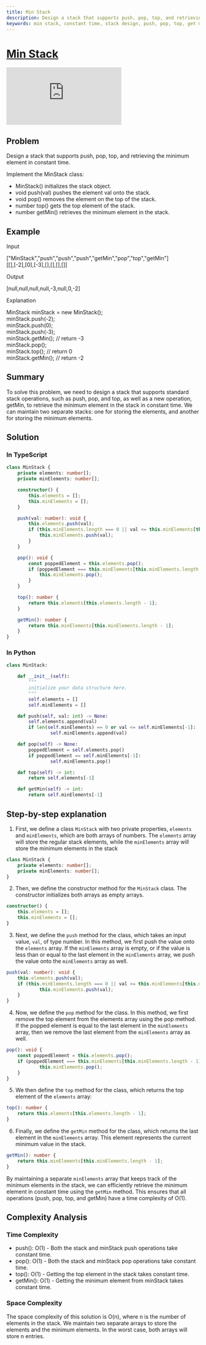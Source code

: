```yaml
---
title: Min Stack
description: Design a stack that supports push, pop, top, and retrieving the minimum element in constant time.
keywords: min stack, constant time, stack design, push, pop, top, get minimum, leetcode, typescript, python, medium difficulty, complexity analysis, time complexity, space complexity, data structure
---
```



# [Min Stack](https://leetcode.com/problems/min-stack/) <DifficultyChip difficulty="medium" />

<div className="iframe-container">
	<iframe className="responsive-iframe" src="https://www.youtube.com/embed/qkLl7nAwDPo"
					title="YouTube video player" frameBorder="0"
					allow="accelerometer; autoplay; clipboard-write; encrypted-media; gyroscope; picture-in-picture"
					allowFullScreen></iframe>
</div>

## Problem

Design a stack that supports push, pop, top, and retrieving the minimum element in constant time.

Implement the MinStack class:

- MinStack() initializes the stack object.
- void push(val) pushes the element val onto the stack.
- void pop() removes the element on the top of the stack.
- number top() gets the top element of the stack.
- number getMin() retrieves the minimum element in the stack.

## Example

Input

["MinStack","push","push","push","getMin","pop","top","getMin"] <br />
[[],[-2],[0],[-3],[],[],[],[]]

Output

[null,null,null,null,-3,null,0,-2]

Explanation

MinStack minStack = new MinStack(); <br />
minStack.push(-2); <br />
minStack.push(0); <br />
minStack.push(-3); <br />
minStack.getMin(); // return -3 <br />
minStack.pop(); <br />
minStack.top();    // return 0 <br />
minStack.getMin(); // return -2

## Summary

To solve this problem, we need to design a stack that supports standard stack operations, such as push, pop, and top, as well as a new operation, getMin, to retrieve the minimum element in the stack in constant time. We can maintain two separate stacks: one for storing the elements, and another for storing the minimum elements.

## Solution

### In TypeScript

```typescript
class MinStack {
	private elements: number[];
	private minElements: number[];

	constructor() {
		this.elements = [];
		this.minElements = [];
	}

	push(val: number): void {
		this.elements.push(val);
		if (this.minElements.length === 0 || val <= this.minElements[this.minElements.length - 1]) {
			this.minElements.push(val);
		}
	}

	pop(): void {
		const poppedElement = this.elements.pop();
		if (poppedElement === this.minElements[this.minElements.length - 1]) {
			this.minElements.pop();
		}
	}

	top(): number {
		return this.elements[this.elements.length - 1];
	}

	getMin(): number {
		return this.minElements[this.minElements.length - 1];
	}
}
```

### In Python

```python
class MinStack:

	def __init__(self):
		"""
		initialize your data structure here.
		"""
		self.elements = []
		self.minElements = []

	def push(self, val: int) -> None:
		self.elements.append(val)
		if len(self.minElements) == 0 or val <= self.minElements[-1]:
				self.minElements.append(val)

	def pop(self) -> None:
		poppedElement = self.elements.pop()
		if poppedElement == self.minElements[-1]:
				self.minElements.pop()

	def top(self) -> int:
		return self.elements[-1]

	def getMin(self) -> int:
		return self.minElements[-1]
```

## Step-by-step explanation

1. First, we define a class `MinStack` with two private properties, `elements` and `minElements`, which are both arrays of numbers. The `elements` array will store the regular stack elements, while the `minElements` array will store the minimum elements in the stack

```typescript
class MinStack {
	private elements: number[];
	private minElements: number[];
}
```

2. Then, we define the constructor method for the `MinStack` class. The constructor initializes both arrays as empty arrays.

```typescript
constructor() {
	this.elements = [];
	this.minElements = [];
}
```

3. Next, we define the `push` method for the class, which takes an input value, `val`, of type number. In this method, we first push the value onto the `elements` array. If the `minElements` array is empty, or if the value is less than or equal to the last element in the `minElements` array, we push the value onto the `minElements` array as well.

```typescript
push(val: number): void {
	this.elements.push(val);
	if (this.minElements.length === 0 || val <= this.minElements[this.minElements.length - 1]) {
			this.minElements.push(val);
	}
}
```

4. Now, we define the `pop` method for the class. In this method, we first remove the top element from the elements array using the pop method. If the popped element is equal to the last element in the `minElements` array, then we remove the last element from the `minElements` array as well.

```typescript
pop(): void {
	const poppedElement = this.elements.pop();
	if (poppedElement === this.minElements[this.minElements.length - 1]) {
			this.minElements.pop();
	}
}
```

5. We then define the `top` method for the class, which returns the top element of the `elements` array:

```typescript
top(): number {
	return this.elements[this.elements.length - 1];
}
```

6. Finally, we define the `getMin` method for the class, which returns the last element in the `minElements` array. This element represents the current minimum value in the stack.

```typescript
getMin(): number {
	return this.minElements[this.minElements.length - 1];
}
```

By maintaining a separate `minElements` array that keeps track of the minimum elements in the stack, we can efficiently retrieve the minimum element in constant time using the `getMin` method. This ensures that all operations (push, pop, top, and getMin) have a time complexity of O(1).

## Complexity Analysis

### Time Complexity

- push(): O(1) - Both the stack and minStack push operations take constant time.
- pop(): O(1) - Both the stack and minStack pop operations take constant time.
- top(): O(1) - Getting the top element in the stack takes constant time.
- getMin(): O(1) - Getting the minimum element from minStack takes constant time.

### Space Complexity

The space complexity of this solution is O(n), where n is the number of elements in the stack. We maintain two separate arrays to store the elements and the minimum elements. In the worst case, both arrays will store n entries.
